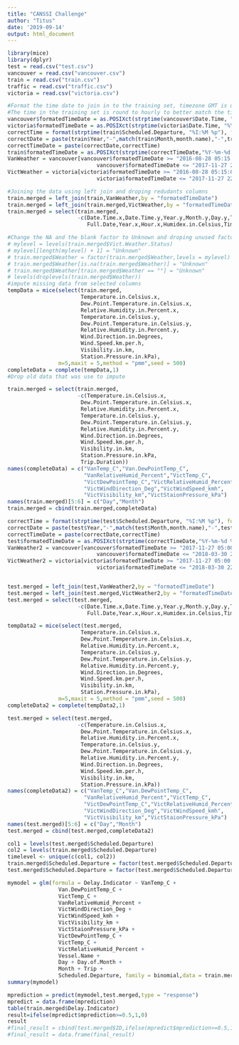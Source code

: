 ```yaml
---
title: "CANSSI Challenge"
author: "Titus"
date: '2019-09-14'
output: html_document
---
```


```r
library(mice)
library(dplyr)
test = read.csv("test.csv")
vancouver = read.csv("vancouver.csv")
train = read.csv("train.csv")
traffic = read.csv("traffic.csv")
victoria = read.csv("victoria.csv")
```

```r
#Format the time date to join in to the training set, timezone GMT is used to avoid converstion error in PDT
#The time in the training set is round to hourly to better match the time in the weather data set
vancouver$formatedTimeDate = as.POSIXct(strptime(vancouver$Date.Time, "%Y-%m-%d %H:%M:%S"),tz = "GMT")
victoria$formatedTimeDate = as.POSIXct(strptime(victoria$Date.Time, "%Y-%m-%d %H:%M:%S"),tz = "GMT")
correctTime = format(strptime(train$Scheduled.Departure, "%I:%M %p"), format="%H:00:00")
correctDate = paste(train$Year,"-",match(train$Month,month.name),"-",train$Day.of.Month,sep = "")
correctTimeDate = paste(correctDate,correctTime)
train$formatedTimeDate = as.POSIXct(strptime(correctTimeDate,"%Y-%m-%d %H:%M:%S"),tz = "GMT")
VanWeather = vancouver[vancouver$formatedTimeDate >= "2016-08-28 05:15:00" &
                            vancouver$formatedTimeDate <= "2017-11-27 22:45:00",]
VictWeather = victoria[victoria$formatedTimeDate >= "2016-08-28 05:15:00" &
                            victoria$formatedTimeDate <= "2017-11-27 22:45:00",]
```


```r
#Joining the data using left join and droping redudants columns
train.merged = left_join(train,VanWeather,by = "formatedTimeDate")
train.merged = left_join(train.merged,VictWeather,by = "formatedTimeDate")
train.merged = select(train.merged,
                      -c(Date.Time.x,Date.Time.y,Year.y,Month.y,Day.y,Time.x,Weather,
                         Full.Date,Year.x,Hour.x,Humidex.in.Celsius,Time.y,Year,Month,Day,Hour.y))

#Change the NA and the blank factor to Unknown and droping unused factor level
# mylevel = levels(train.merged$Vict.Weather.Status)
# mylevel[length(mylevel) + 1] = "Unknown"
# train.merged$Weather = factor(train.merged$Weather,levels = mylevel)
# train.merged$Weather[is.na(train.merged$Weather)] = "Unknown"
# train.merged$Weather[train.merged$Weather == ""] = "Unknown"
# levels(droplevels(train.merged$Weather))
#impute missing data from selected columns
tempData = mice(select(train.merged,
                       Temperature.in.Celsius.x,
                       Dew.Point.Temperature.in.Celsius.x,
                       Relative.Humidity.in.Percent.x,
                       Temperature.in.Celsius.y,
                       Dew.Point.Temperature.in.Celsius.y,
                       Relative.Humidity.in.Percent.y,
                       Wind.Direction.in.Degrees,
                       Wind.Speed.km.per.h,
                       Visibility.in.km,
                       Station.Pressure.in.kPa),
                m=5,maxit = 5,method = "pmm",seed = 500)
completeData = complete(tempData,1)
#Drop old data that was use to impute

train.merged = select(train.merged,
                      -c(Temperature.in.Celsius.x,
                       Dew.Point.Temperature.in.Celsius.x,
                       Relative.Humidity.in.Percent.x,
                       Temperature.in.Celsius.y,
                       Dew.Point.Temperature.in.Celsius.y,
                       Relative.Humidity.in.Percent.y,
                       Wind.Direction.in.Degrees,
                       Wind.Speed.km.per.h,
                       Visibility.in.km,
                       Station.Pressure.in.kPa,
                       Trip.Duration))
names(completeData) = c("VanTemp_C","Van.DewPointTemp_C",
                        "VanRelativeHumid_Percent","VictTemp_C",
                        "VictDewPointTemp_C","VictRelativeHumid_Percent",
                        "VictWindDirection_Deg","VictWindSpeed_kmh",
                        "VictVisibility_km","VictStaionPressure_kPa")
names(train.merged)[5:6] = c("Day","Month")
train.merged = cbind(train.merged,completeData)

```


```r
correctTime = format(strptime(test$Scheduled.Departure, "%I:%M %p"), format="%H:00:00")
correctDate = paste(test$Year,"-",match(test$Month,month.name),"-",test$Day.of.Month,sep = "")
correctTimeDate = paste(correctDate,correctTime)
test$formatedTimeDate = as.POSIXct(strptime(correctTimeDate,"%Y-%m-%d %H:%M:%S"),tz = "GMT")
VanWeather2 = vancouver[vancouver$formatedTimeDate >= "2017-11-27 05:00:00" &
                            vancouver$formatedTimeDate <= "2018-03-30 22:00:00",]
VictWeather2 = victoria[victoria$formatedTimeDate >= "2017-11-27 05:00:00" &
                            victoria$formatedTimeDate <= "2018-03-30 22:00:00",]


test.merged = left_join(test,VanWeather2,by = "formatedTimeDate")
test.merged = left_join(test.merged,VictWeather2,by = "formatedTimeDate")
test.merged = select(test.merged,
                      -c(Date.Time.x,Date.Time.y,Year.y,Month.y,Day.y,Time.x,Weather,
                         Full.Date,Year.x,Hour.x,Humidex.in.Celsius,Time.y,Year,Month,Day,Hour.y))

tempData2 = mice(select(test.merged,
                       Temperature.in.Celsius.x,
                       Dew.Point.Temperature.in.Celsius.x,
                       Relative.Humidity.in.Percent.x,
                       Temperature.in.Celsius.y,
                       Dew.Point.Temperature.in.Celsius.y,
                       Relative.Humidity.in.Percent.y,
                       Wind.Direction.in.Degrees,
                       Wind.Speed.km.per.h,
                       Visibility.in.km,
                       Station.Pressure.in.kPa),
                m=5,maxit = 5,method = "pmm",seed = 500)
completeData2 = complete(tempData2,1)

test.merged = select(test.merged,
                      -c(Temperature.in.Celsius.x,
                       Dew.Point.Temperature.in.Celsius.x,
                       Relative.Humidity.in.Percent.x,
                       Temperature.in.Celsius.y,
                       Dew.Point.Temperature.in.Celsius.y,
                       Relative.Humidity.in.Percent.y,
                       Wind.Direction.in.Degrees,
                       Wind.Speed.km.per.h,
                       Visibility.in.km,
                       Station.Pressure.in.kPa))
names(completeData2) = c("VanTemp_C","Van.DewPointTemp_C",
                        "VanRelativeHumid_Percent","VictTemp_C",
                        "VictDewPointTemp_C","VictRelativeHumid_Percent",
                        "VictWindDirection_Deg","VictWindSpeed_kmh",
                        "VictVisibility_km","VictStaionPressure_kPa")
names(test.merged)[5:6] = c("Day","Month")
test.merged = cbind(test.merged,completeData2)

col1 = levels(test.merged$Scheduled.Departure)
col2 = levels(train.merged$Scheduled.Departure)
timelevel <- unique(c(col1, col2))
train.merged$Scheduled.Departure = factor(test.merged$Scheduled.Departure,levels = timelevel)
test.merged$Scheduled.Departure = factor(test.merged$Scheduled.Departure,levels = timelevel)
```


```r

mymodel = glm(formula = Delay.Indicator ~ VanTemp_C + 
                Van.DewPointTemp_C + 
                VictTemp_C +
                VanRelativeHumid_Percent +
                VictWindDirection_Deg +
                VictWindSpeed_kmh +
                VictVisibility_km +
                VictStaionPressure_kPa +
                VictDewPointTemp_C + 
                VictTemp_C + 
                VictRelativeHumid_Percent +
                Vessel.Name +
                Day + Day.of.Month + 
                Month + Trip +
                Scheduled.Departure, family = binomial,data = train.merged)
summary(mymodel)
```

```r
mprediction = predict(mymodel,test.merged,type = "response")
mpredict = data.frame(mprediction)
table(train.merged$Delay.Indicator)
result=ifelse(mpredict$mprediction>=0.5,1,0)
result
#final_result = cbind(test.merged$ID,ifelse(mpredict$mprediction>=0.5,1,0))
#final_result = data.frame(final_result)
```

